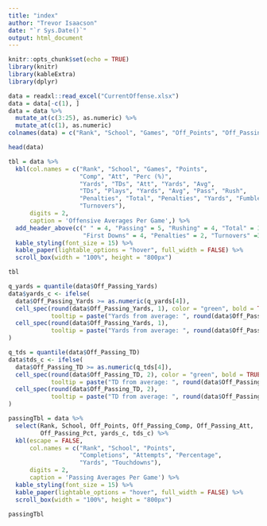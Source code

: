 ```yaml
---
title: "index"
author: "Trevor Isaacson"
date: "`r Sys.Date()`"
output: html_document
---
```


```r
knitr::opts_chunk$set(echo = TRUE)
library(knitr)
library(kableExtra)
library(dplyr)
```

```r
data = readxl::read_excel("CurrentOffense.xlsx")
data = data[-c(1), ]
data = data %>% 
  mutate_at(c(3:25), as.numeric) %>%
  mutate_at(c(1), as.numeric)
colnames(data) = c("Rank", "School", "Games", "Off_Points", "Off_Passing_Comp", "Off_Passing_Att", "Off_Passing_Pct", "Off_Passing_Yards", "Off_Passing_TD", "Off_Rushing_Att", "Off_Rushing_Yards", "Off_Rushing_Avg", "Off_Rushing_TD", "Off_Total_Plays", "Off_Total_Yards", "Off_Total_Avg", "Off_FirstDowns_Pass", "Off_FirstDowns_Rush", "Off_FirstDowns_Pens", "Off_FirstDowns_Total", "Off_Penalties", "Off_Penalty_Yards", "Off_Fumble", "Off_Int", "Off_Turnovers")

head(data)
```


```r
tbl = data %>%
  kbl(col.names = c("Rank", "School", "Games", "Points", 
                    "Comp", "Att", "Perc (%)", 
                    "Yards", "TDs", "Att", "Yards", "Avg", 
                    "TDs", "Plays", "Yards", "Avg", "Pass", "Rush", 
                    "Penalties", "Total", "Penalties", "Yards", "Fumble", "Int", 
                    "Turnovers"),
      digits = 2,
      caption = 'Offensive Averages Per Game',) %>%
  add_header_above(c(" " = 4, "Passing" = 5, "Rushing" = 4, "Total" = 3,
                     "First Downs" = 4, "Penalties" = 2, "Turnovers" =3)) %>%
  kable_styling(font_size = 15) %>%
  kable_paper(lightable_options = "hover", full_width = FALSE) %>%
  scroll_box(width = "100%", height = "800px")

tbl
```

```r
q_yards = quantile(data$Off_Passing_Yards)
data$yards_c <- ifelse(
  data$Off_Passing_Yards >= as.numeric(q_yards[4]),
  cell_spec(round(data$Off_Passing_Yards, 1), color = "green", bold = TRUE,
            tooltip = paste("Yards from average: ", round(data$Off_Passing_Yards - q_yards[3], 2))),
  cell_spec(round(data$Off_Passing_Yards, 1), 
            tooltip = paste("Yards from average: ", round(data$Off_Passing_Yards - q_yards[3], 2)))
)

q_tds = quantile(data$Off_Passing_TD)
data$tds_c <- ifelse(
  data$Off_Passing_TD >= as.numeric(q_tds[4]),
  cell_spec(round(data$Off_Passing_TD, 2), color = "green", bold = TRUE,
            tooltip = paste("TD from average: ", round(data$Off_Passing_TD - q_tds[3], 2))),
  cell_spec(round(data$Off_Passing_TD, 2), 
            tooltip = paste("TD from average: ", round(data$Off_Passing_TD - q_tds[3], 2)))
)
```


```r
passingTbl = data %>%
  select(Rank, School, Off_Points, Off_Passing_Comp, Off_Passing_Att,
         Off_Passing_Pct, yards_c, tds_c) %>%
  kbl(escape = FALSE,
      col.names = c("Rank", "School", "Points", 
                    "Completions", "Attempts", "Percentage", 
                    "Yards", "Touchdowns"),
      digits = 2,
      caption = 'Passing Averages Per Game') %>%
  kable_styling(font_size = 15) %>%
  kable_paper(lightable_options = "hover", full_width = FALSE) %>%
  scroll_box(width = "100%", height = "800px")

passingTbl
```

